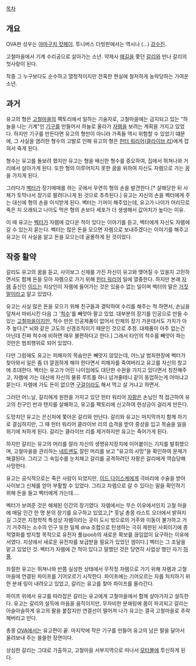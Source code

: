 [[목차]]

== 개요 ==
OVA판 성우는 [[야마구치 캇페이]]. 투니버스 더빙판에서는 역시나 (...) [[강수진]].

고철마을에서 기계 수리공으로 살아가는 소년. 약제사 [[메길]]을 쫓던 [[갈리]]와 만나 갈리의 첫사랑이 된다.

작중 그 누구보다도 순수하고 열정적이지만 잔혹한 현실에 철저하게 농락당하는 가여운 소년. 
== 과거 ==
유고의 형은 [[고철마을]]의 팩토리에서 일하는 기술자로, 고철마을에는 금지되고 있는 "하늘을 나는 기계"인 [[기구]]를 만들어서 하늘로 올라가 [[자렘]]을 보려는 계획을 가지고 있었다. 하지만 기구를 만든다면 유고의 형만이 아니라 가족들 역시 위험할 수 있었기 떄문에, 그 사실을 염려한 형수의 고발로 인해 유고의 형은 [[헌터 워리어]]([[클라이브 리]])에게 잡혀서 죽게 된다.

형수는 유고를 돌보려 했지만 유고는 형을 배신한 형수를 증오하여, 집에서 뛰쳐나와 거리에서 살아가게 된다. 또한 형의 이루어지지 못한 꿈을 위하여 자신도 자렘으로 가는 꿈을 가지게 된다.

그러다가 [[벡터]]가 장기매매를 하는 곳에서 우연히 형의 손을 발견한다.[* 살해당한 뒤 사체가 토막나서 장기로 팔려다니게 된 것으로 추측된다.] 유고는 자신의 손을 벡터에게 주는 대신에 형의 손을 이식받게 된다. 벡터는 기꺼이 해주었는데, 유고가 나이가 어리므로 죽은 지 오래되고 나이도 먹은 형의 손보다 세포가 더 생생해서 값어치가 높다는 이유.

이 때 유고는 [[벡터]]가 자렘에 갔다온 적이 있다는 이야기를 듣고, 벡터에게 자신도 자렘에 갈 수 있는지 묻는다. 벡터는 많은 돈을 모으면 자렘으로 보내주겠다는 이야기를 해주고 유고는 이 사실을 알고 돈을 모으는데 골몰하게 된 것이었다.

== 작중 활약 ==
갈리도 유고의 꿈을 듣고, 사이보그 신체를 가진 자신이 유고와 맺어질 수 있을지 고민하면서도 함께 돈을 모아 자렘으로 가기 위해 [[헌터 워리어]] 일에 열중한다. 하지만 본래 [[자렘]] 출신인 [[이드]]는 지상인이 자렘에 들어가는 것은 있을수 없는 일이며 벡터의 말은 [[거짓말]]이라고 알고 있었다.

유고는 사실 많은 돈을 모으기 위해 친구들과 결탁하여 수리를 해주는 척 하면서, 손님을 덮쳐서 마비시킨 다음 그 '[[척수]]'를 빼앗아 팔고 있었. 대부분의 장기를 인공으로 만들 수 있는 [[고철마을]]이지만, 척수 만은 인공제품이 없어서 인체의 장기 가운데서도 가치가 아주 높다.[* 뇌와 같은 고도의 신경조직이기 때문인 것으로 추정. 대체품이 아주 없는건 아닌데 진짜 척수에 비하면 매우 불편하다고 한다.] 그래서 타인의 척수를 빼앗아 파는 것만은 범죄행위로 되어 있었다.

다만 그럼에도 유고는 피해자의 목숨만은 빼앗지 않았는데, 어느날 범죄현장에 벡터가 찾아와서 일은 좀 더 깔끔하게 해야 한다면서 피해자를 죽여버리고 유고를 자신의 창고에 초대한다. 벡터는 유고가 어린 나이임에도 대단한 수완을 가지고 있다면서 칭찬해주고, 자렘에 가는 대신에 자신의 물류 루트를 하나 넘겨줄테니 같이 동업하는게 어떠냐고 묻는다. 자렘에 가도 돈이 없으면 [[구걸]]이라도 해서 먹고 살 거냐고 하면서.

그러던 어느날, 갈리에게 원한을 가지고 있던 헌터 워리어 [[자팡]]은 손님인 척 접근하여 유고의 친구인 반과 탠지를 살해하고, 유고를 팩토리에 신고하여 현상금이 걸리게 만든다.

도망치던 유고는 은신처에 쫓아온 갈리와 만난다. 갈리와 유고는 마지막까지 함께 하기로 결심하지만, 그 때 헌터 워리어 클라이브 리의 습격을 받아 중상을 입고 목숨을 잃을 위기에 처하게 된다. 갈리는 클라이브 리를 제거하지만 유고는 죽어가게 된다.



하지만 갈리는 유고의 머리를 잘라 자신의 생명유지장치에 이어붙이는 기지를 발휘했으며, 고철마을을 관리하는 [[네트맨]]도 잘린 머리를 보고 "유고의 사망"을 확인하여 문제가 해결된다. 그리고 그 속임수를 눈치채고 갈리를 공격하려던 자팡은 갈리에게 역습당해 사망한다.

유고는 공식적으로는 죽은 사람이 되었지만, [[이드 다이스케]]에게 극비리에 수술을 받아 사이보그 신체를 얻어 부활할 수 있었다. 그리고 자렘으로 갈 수 있다는 말을 확인하기 위해 돈을 들고 벡터에게 가는데….

벡터가 보여준 것은 해체된 인간의 장기였다. 자렘에서는 무슨 이유에서인지 고철 마을에 매달 인간 한 명 분의 장기를 요구하고 있었고,[* 훗날 총몽 라스트 오더에서 밝혀지길 그것은 지정학적 특성상 자렘이라는 곳이 도시 밖으로의 거주와 이동이 불가하고 거기 거주하는 소수의 인구 또한 일체 dna 조합으로 탄생하는 극히 제한된 사회이기에 종적열화를 방지할 목적으로 유전자 풀(pool)의 새로운 확보를 끊임없이 요구하는 이유에서였다. 지상에서 새로운 유전자를 보급받을 필요가 있었던 셈이다.] 벡터는 그 조달을 맡고 있었던 것. 벡터가 자렘에 간 적이 있다고 말했던 것은 당연히 사업상 했던 자기 [[허풍]].

좌절한 유고는 뛰쳐나와 반쯤 실성한 상태에서 무작정 자렘으로 가기 위해 자렘과 고철마을에 연결된 파이프를 기어오르기 시작한다. 파이프에는 기어오르는 자를 처치하기 위한 분쇄 링이 내려오고 있었고, 갈리는 유고를 찾아 파이프를 올라간다.

파이프 위에서 유고를 따라잡은 갈리는 유고에게 고철마을에서 함께 살아가자고 설득한다. 유고는 갈리의 설득에 마음을 움직이지만, 무자비한 분쇄링에 몸이 파괴되고 갈리는 아슬아슬하게 유고의 팔을 붙잡지만 연결선이 떨어져 나가 유고는 결국 고철마을로 추락해버리고 만다.

총몽 [[OVA]]에서는 유고편이 끝. 마지막에 작은 기구를 만들어 유고의 남은 팔을 달아서 올려보내 주는 쓸쓸한 장면이다.

상심한 갈리는 그대로 가출하고, 고철마을 서부지역으로 떠나서 [[모터볼]]에 투신하게 된다.
